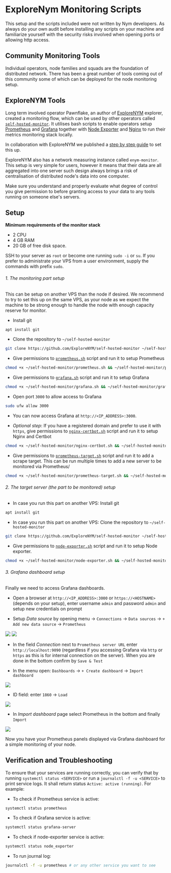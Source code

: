 
# ExploreNym Monitoring Scripts

<Callout type="warning" emoji="⚠️">
This setup and the scripts included were not written by Nym developers. As always do your own audit before installing any scripts on your machine and familiarize yourself with the security risks involved when opening ports or allowing http access.
</Callout>

## Community Monitoring Tools

Individual operators, node families and squads are the foundation of distributed network. There has been a great number of tools coming out of this community some of which can be deployed for the node monitoring setup.

## ExploreNYM Tools

Long term involved operator Pawnflake, an author of [ExploreNYM](https://explorenym.net/) explorer, created a monitoring flow, which can be used by other operators called [`self-hosted-monitor`](https://github.com/ExploreNYM/self-hosted-monitor). It utilises bash scripts to enable operators setup [Prometheus](https://github.com/ExploreNYM/self-hosted-monitor/blob/main/prometheus.sh) and [Grafana](https://github.com/ExploreNYM/self-hosted-monitor/blob/main/grafana.sh) together with [Node Exporter](https://github.com/ExploreNYM/self-hosted-monitor/blob/main/node-exporter.sh) and [Nginx](https://github.com/ExploreNYM/self-hosted-monitor/blob/main/nginx-certbot.sh) to run their metrics monitoring stack locally.

In collaboration with ExploreNYM we published a [step by step guide](#setup) to set this up.

ExploreNYM also has a network measuring instance called `enym-monitor`. This setup is very simple for users, however it means that their data are all aggregated into one server such design always brings a risk of centralisation of distributed node's data into one computer.

<Callout type="warning" emoji="⚠️">
Make sure you understand and properly evaluate what degree of control you give permission to before granting access to your data to any tools running on someone else's servers.
</Callout>

## Setup

**Minimum requirements of the monitor stack**

- 2 CPU
- 4 GB RAM
- 20 GB of free disk space.

SSH to your server as `root` or become one running `sudo -i` or `su`. If you prefer to administrate your VPS from a user environment, supply the commands with prefix `sudo`.

<Steps>

###### 1. The monitoring part setup

This can be setup on another VPS than the node if desired. We recommend to try to set this up on the same VPS, as your node as we expect the machine to be strong enough to handle the node with enough capacity reserve for monitor.

- Install git
```sh
apt install git
```

- Clone the repository to `~/self-hosted-monitor`
```sh
git clone https://github.com/ExploreNYM/self-hosted-monitor ~/self-hosted-monitor
```

- Give permissions to [`prometheus.sh`](https://github.com/ExploreNYM/self-hosted-monitor/blob/main/prometheus.sh) script and run it to setup Prometheus
```sh
chmod +x ~/self-hosted-monitor/prometheus.sh && ~/self-hosted-monitor/prometheus.sh
```

- Give permissions to [`grafana.sh`](https://github.com/ExploreNYM/self-hosted-monitor/blob/main/grafana.sh) script and run it to setup Grafana
```sh
chmod +x ~/self-hosted-monitor/grafana.sh && ~/self-hosted-monitor/grafana.sh
```

- Open port `3000` to allow access to Grafana
```sh
sudo ufw allow 3000
```

- You can now access Grafana at `http://<IP_ADDRESS>:3000`.

- *Optional step*: If you have a registered domain and prefer to use  it with `https`, give permissions to [`nginx-certbot.sh`](https://github.com/ExploreNYM/self-hosted-monitor/blob/main/nginx-certbot.sh) script and run it to setup Nginx and Certbot
```sh
chmod +x ~/self-hosted-monitor/nginx-certbot.sh && ~/self-hosted-monitor/nginx-certbot.sh
```

- Give permissions to [`prometheus-target.sh`](https://github.com/ExploreNYM/self-hosted-monitor/blob/main/prometheus-target.sh) script and run it to add a scrape target. This can be run multiple times to add a new server to be monitored via Prometheus/
```sh
chmod +x ~/self-hosted-monitor/prometheus-target.sh && ~/self-hosted-monitor/prometheus-target.sh
```

###### 2. The target server (the part to be monitored) setup

- In case you run this part on another VPS: Install git
```sh
apt install git
```

- In case you run this part on another VPS: Clone the repository to `~/self-hosted-monitor`
```sh
git clone https://github.com/ExploreNYM/self-hosted-monitor ~/self-hosted-monitor
```

- Give permissions to [`node-exporter.sh`](https://github.com/ExploreNYM/self-hosted-monitor/blob/main/node-exporter.sh) script and run it to setup Node exporter.
```sh
chmod +x ~/self-hosted-monitor/node-exporter.sh && ~/self-hosted-monitor/node-exporter.sh
```

###### 3. Grafana dashboard setup

Finally we need to access Grafana dashboards.

- Open a browser at `http://<IP_ADDRESS>:3000` or `https://<HOSTNAME>` (depends on your setup), enter username `admin` and password `admin` and setup new credentials on prompt

- Setup *Data source* by opening menu -> `Connections` -> `Data sources` -> `+ Add new data source` -> `Prometheus`

![](/images/operators/grafana/add-data-sources.png)
![](/images/operators/grafana/add-data-source-prometheus.png)

- In the field *Connection* next to `Prometheus server URL` enter `http://localhost:9090` (regardless if you accessing Grafana via `http` or `https` as this is for internal connection on the server). When you are done in the bottom confirm by `Save & Test`

- In the menu open: `Dashboards` -> `+ Create dashboard` -> `Import dashboard`

![](/images/operators/grafana/import-dashboard.png)

- ID field: enter `1860` -> `Load`

![](/images/operators/grafana/id-1860.png)

- In *Import dashboard* page select Prometheus in the bottom and finally `Import`

![](/images/operators/grafana/add-prometheus.png)

</Steps>

Now you have your Prometheus panels displayed via Grafana dashboard for a simple monitoring of your node.

## Verification and Troubleshooting

To ensure that your services are running correctly, you can verify that by running `systemctl status <SERVICE>` or run a `journalctl -f -u <SERVICE>` to print service logs. It shall return status `Active: active (running)`. For example:

- To check if Prometheus service is active:
```sh
systemctl status prometheus
```

- To check if Grafana service is active:
```sh
systemctl status grafana-server
```

- To check if node-exporter service is active:
```sh
systemctl status node_exporter
```

- To run journal log:
```sh
journalctl -f -u prometheus # or any other service you want to see
```
